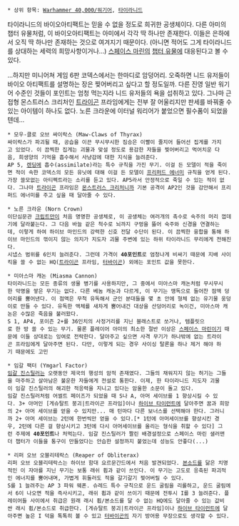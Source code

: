 {{{+1 '''Bio-Artefacts'''}}}

 * 상위 항목: [[Warhammer 40,000/워기어]], [[타이라니드]]

타이라니드의 바이오아티팩트는 믿을 수 없을 정도로 희귀한 공생체이다. 다른 아미의 챕터 유물처럼, 이 바이오아티팩트는 아미에서 각각 딱 하나만 존재한다. 이들은 은하에서 오직 딱 하나만 존재하는 것으로 여겨지기 때문이다. (아니면 적어도 그게 타이라니드를 상대하는 세력의 희망사항이거나...) [[스페이스 마린]]의 [[챕터 유물]]에 대응된다고 볼 수 있다.

...하지만 미니어쳐 게임 6판 코덱스에서는 한마디로 암덩어리. 오죽하면 니드 유저들이 바이오 아티팩트를 설명하는 장은 찢어버리고 싶다고 할 정도일까. 다른 진영 일반 워기어 수준인 것들이 포인트는 엄청 먹는지라 니드 유저들의 욕을 섭취하고 있다. 그나마 근접형 몬스트러스 크리처인 [[트라이곤]] 프라임에게는 전부 잘 어울리지만 판세를 바꿔줄 수 있는 아이템이 하나도 없다. 노른 크라운에 이터널 워리어가 붙었으면 필수품이 되었을텐데...

 * 모우-클로 오브 싸이락스 (Maw-Claws of Thyrax)
 싸이락스가 파괴될 때, 공습을 이끈 무시무시한 짐승은 이빨이 줄지어 들어선 집게를 가지고 있었다. 이 끔찍한 집게는 괴물과 맞설 정도로 용감한 자들을 찢어버리고 먹어치운 다음, 희생양의 기억을 흡수해서 사냥감에 대한 지식을 늘려준다.
 AP 5, [[렌딩]]에 흡수(assimilate)라는 특수 규칙을 가진 무기. 이걸 든 모델이 적을 죽이면 적이 속한 코덱스의 모든 유닛에 대해 이걸 든 모델이 [[프리퍼드 에너미]] 규칙을 얻게 된다.
 가장 쓸모없는 아티펙트라는 소리를 듣고 있다. AP5라서 안정적으로 죽일 수 있는 적이 없다. 그나마 [[트라이곤]] 프라임은 [[몬스트러스 크리처]]니까 기본 공격이 AP2인 것을 감안해서 프리퍼드 에너미를 주고 싶을 때 달아줄 수 있다.

 * 노른 크라운 (Norn Crown)
 이단심문관 [[크립트만]]이 처음 명명한 공생체로, 이 공생체는 여러개의 촉수로 숙주의 머리 껍데기에 달라붙는다. 그 다음 바늘 같은 척수로 뇌까지 구멍을 뜷어 숙주와 신경을 연결하는데, 이렇게 하여 하이브 마인드의 강력한 신호 전달 수단이 된다. 이 끔찍한 융합을 통해 하이브 마인드의 꺾이지 않는 의지가 지도자 괴물 주변에 있는 하위 타이라니드 무리에게 전해진다.
 시냅스 범위를 6인치 늘려준다. 그런데 가격이 '''40포인트'''로 엄청나게 비싸기 때문에 지배 사이킥을 쓸 수 없는 HQ([[트라이곤]] 프라임, [[터바이곤]]) 외에는 포인트 값을 못한다.

 * 미아스마 캐논 (Miasma Cannon)
 타이라니드는 모든 종류의 생물 병기를 사용하지만, 그 중에서 미아스마 캐논처럼 무시무시한 악명을 쌓은 무기는 없다. 다른 베놈 캐논과 다르게, 이 무기는 맹독으로 들어찬 점액 덩어리를 뿜어낸다. 이 점액은 무척 유독해서 군인 분대들을 몇 초 안에 형체 없는 유기물 웅덩이로 만들 수 있다. 유독한 액체를 새차게 뿜어내건 대상을 산덩어리로 녹이건, 미아스마 캐논은 수많은 죽음을 불러왔다.
 S 1, AP4, 포이즌 2+를 36인치의 사정거리를 지닌 블래스트로 쏘거나, 템플릿으로 한 방 쏠 수 있는 무기. 물론 플레이어 아미의 최소한 절반 이상은 [[스페이스 마린]]이기 때문에 이들 상대로는 잉여로 전락한다. 달아주고 싶으면 사격 무기가 하나밖에 없는 트라이곤 프라임에게 달아주면 된다. 다만, 이렇게 되는 경우 사이싱 탈론을 하나 제거 해야 하기 때문에도 고민

 * 임갈 팩터 (Ymgarl Factor)
 [[임갈 진스틸러]]는 오랫동안 제국의 행성의 암적 존재였다. 그들의 채워지지 않는 허기는 그들을 마주하고 살아남은 불운한 자들에게 전설로 통한다. 이제, 한 타이라니드 지도자 괴물이 임갈 진스틸러의 해괴한 적응력을 지니고 있다는 암울한 소문이 돌고 있다.
 임갈 진스틸러처럼 어썰트 페이즈가 되었을 때 S나 A, 아머 세이브를 1 향상시킬 수 있다. 3+ 아머인 [게슈탈트 붕괴|트라이곤 프라임]이나 [[하이브 타이런트]]에 달아주면 꿈과 희망의 2+ 아머 세이브를 얻을 수 있지만... 매 턴마다 다른 보너스를 선택해야 한다. 그러니까 2+ 아머 세이브는 2턴에 한번씩만 얻을 수 있다.[* 1턴에 아머세이브를 향상시킨 경우, 2턴에 다른 걸 향상시키고 3턴에 다시 아머세이브를 올리는 형식을 취할 수 있다] 그런 주제에 '''40포인트'''나 처먹는다. 임갈 진스틸러가 짤린 배경설정으로 스페이스 마린 샐러맨더 챕터가 이들을 통구이 만들었다는 안습한 설정까지 붙었는데 성능도 안좋다(...)

 * 리퍼 오브 오블리테락스 (Reaper of Obliterax)
 리퍼 오브 오블리테락스는 하이브 함대 요르문간드에서 처음 발견되었다. [[본소드]]를 닮은 치명적인 이 자아를 지닌 무기는 보통 래쉬 휩과 같이 쓰인다. 이 무기는 고도로 응축된 파괴적인 에너지를 뿜어내며, 가볍게 휘둘러도 적을 갈기갈기 찢어버릴 수 있다.
 S를 1 늘려주는 AP 3 파워 웨폰. 슈레드 특수 규칙으로 운드 굴림을 리롤하고, 운드 굴림에서 6이 나오면 적을 즉사시키고, 래쉬 휩과 같이 쓰이기 때문에 전투시 I를 3 늘려준다. 플레이어들 사이에서 취급은 원래 래시 휩/본소드를 달 수 없는 HQ에도 달아줄 수 있는 값비싼 래시 휩/본소드로 취급한다. [게슈탈트 붕괴|트라이곤 프라임]이나 [[하이브 타이런트]]에 달아주면 높은 I 덕을 톡톡히 볼 수 있고 [[터바이곤]]의 자기 방어용 무장으로도 생각할 수 있다.
